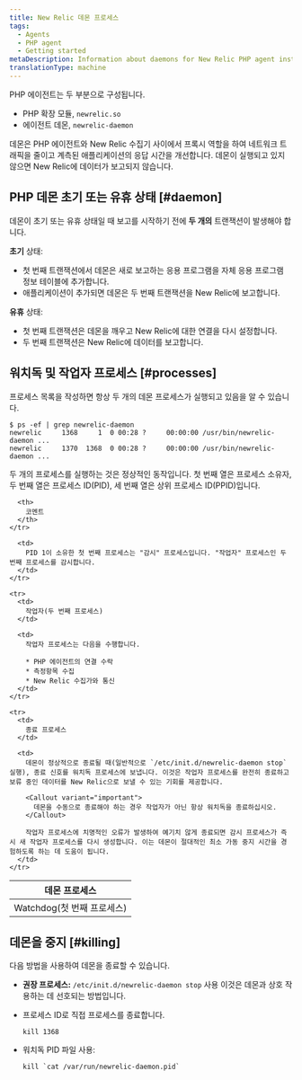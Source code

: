 ```yaml
---
title: New Relic 데몬 프로세스
tags:
  - Agents
  - PHP agent
  - Getting started
metaDescription: Information about daemons for New Relic PHP agent installations prior to 3.0.
translationType: machine
---
```


PHP 에이전트는 두 부분으로 구성됩니다.

* PHP 확장 모듈, `newrelic.so`
* 에이전트 데몬, `newrelic-daemon`

데몬은 PHP 에이전트와 New Relic 수집기 사이에서 프록시 역할을 하여 네트워크 트래픽을 줄이고 계측된 애플리케이션의 응답 시간을 개선합니다. 데몬이 실행되고 있지 않으면 New Relic에 데이터가 보고되지 않습니다.

## PHP 데몬 초기 또는 유휴 상태 [#daemon]

데몬이 초기 또는 유휴 상태일 때 보고를 시작하기 전에 **두 개의** 트랜잭션이 발생해야 합니다.

**초기** 상태:

* 첫 번째 트랜잭션에서 데몬은 새로 보고하는 응용 프로그램을 자체 응용 프로그램 정보 테이블에 추가합니다.
* 애플리케이션이 추가되면 데몬은 두 번째 트랜잭션을 New Relic에 보고합니다.

**유휴** 상태:

* 첫 번째 트랜잭션은 데몬을 깨우고 New Relic에 대한 연결을 다시 설정합니다.
* 두 번째 트랜잭션은 New Relic에 데이터를 보고합니다.

## 워치독 및 작업자 프로세스 [#processes]

프로세스 목록을 작성하면 항상 두 개의 데몬 프로세스가 실행되고 있음을 알 수 있습니다.

```
$ ps -ef | grep newrelic-daemon
newrelic     1368     1  0 00:28 ?     00:00:00 /usr/bin/newrelic-daemon ...
newrelic     1370  1368  0 00:28 ?     00:00:00 /usr/bin/newrelic-daemon ...
```

두 개의 프로세스를 실행하는 것은 정상적인 동작입니다. 첫 번째 열은 프로세스 소유자, 두 번째 열은 프로세스 ID(PID), 세 번째 열은 상위 프로세스 ID(PPID)입니다.

<table>
  <thead>
    <tr>
      <th style={{ width: "200px" }}>
        데몬 프로세스
      </th>

      <th>
        코멘트
      </th>
    </tr>
  </thead>

  <tbody>
    <tr>
      <td>
        Watchdog(첫 번째 프로세스)
      </td>

      <td>
        PID 1이 소유한 첫 번째 프로세스는 "감시" 프로세스입니다. "작업자" 프로세스인 두 번째 프로세스를 감시합니다.
      </td>
    </tr>

    <tr>
      <td>
        작업자(두 번째 프로세스)
      </td>

      <td>
        작업자 프로세스는 다음을 수행합니다.

        * PHP 에이전트의 연결 수락
        * 측정항목 수집
        * New Relic 수집가와 통신
      </td>
    </tr>

    <tr>
      <td>
        종료 프로세스
      </td>

      <td>
        데몬이 정상적으로 종료될 때(일반적으로 `/etc/init.d/newrelic-daemon stop` 실행), 종료 신호를 워치독 프로세스에 보냅니다. 이것은 작업자 프로세스를 완전히 종료하고 보류 중인 데이터를 New Relic으로 보낼 수 있는 기회를 제공합니다.

        <Callout variant="important">
          데몬을 수동으로 종료해야 하는 경우 작업자가 아닌 항상 워치독을 종료하십시오.
        </Callout>

        작업자 프로세스에 치명적인 오류가 발생하여 예기치 않게 종료되면 감시 프로세스가 즉시 새 작업자 프로세스를 다시 생성합니다. 이는 데몬이 절대적인 최소 가동 중지 시간을 경험하도록 하는 데 도움이 됩니다.
      </td>
    </tr>
  </tbody>
</table>

## 데몬을 중지 [#killing]

다음 방법을 사용하여 데몬을 종료할 수 있습니다.

* **권장 프로세스:** `/etc/init.d/newrelic-daemon stop` 사용 이것은 데몬과 상호 작용하는 데 선호되는 방법입니다.

* 프로세스 ID로 직접 프로세스를 종료합니다.

  ```
  kill 1368
  ```

* 워치독 PID 파일 사용:

  ```
  kill `cat /var/run/newrelic-daemon.pid`
  ```